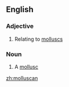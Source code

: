 ==English==

===Adjective===
{{en-adj|-}}

# Relating to [[mollusc]]s

===Noun===
{{en-noun}}

# A [[mollusc]]

[[zh:molluscan]]